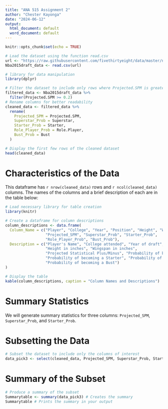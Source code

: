 ```yaml
---
title: "ANA 515 Assignment 2"
author: "Chester Kayonga"
date: "2024-06-12"
output:
  html_document: default
  word_document: default
---
```


```r
knitr::opts_chunk$set(echo = TRUE)
```

```r
# Load the dataset using the function read.csv
url <- "https://raw.githubusercontent.com/fivethirtyeight/data/master/nba-draft-2015/historical_projections.csv"
Nba2015draft_data <- read.csv(url)
```

```r
# library for data manipulation
library(dplyr)
```

```r
# Filter the dataset to include only rows where Projected.SPM is greater than or equal to 0.2
filtered_data <- Nba2015draft_data %>%
  filter(Projected.SPM >= 0.2)
# Rename columns for better readability
cleaned_data <- filtered_data %>%
  rename(
    Projected_SPM = Projected.SPM,
    Superstar_Prob = Superstar,
    Starter_Prob = Starter,
    Role_Player_Prob = Role.Player,
    Bust_Prob = Bust
  )

# Display the first few rows of the cleaned dataset
head(cleaned_data)
```
# Characteristics of the Data

This dataframe has `r nrow(cleaned_data)` rows and `r ncol(cleaned_data)` columns. The names of the columns and a brief description of each are in the table below:

```r
# Load necessary library for table creation
library(knitr) 

# Create a dataframe for column descriptions
column_descriptions <- data.frame(
  Column_Name = c("Player", "College", "Year", "Position", "Height", "Wingspan", 
                  "Projected_SPM", "Superstar_Prob", "Starter_Prob", 
                  "Role_Player_Prob", "Bust_Prob"),
  Description = c("Player's Name", "College attended", "Year of draft", "Position played", 
                  "Height in inches", "Wingspan in inches", 
                  "Projected Statistical Plus/Minus", "Probability of becoming a Superstar", 
                  "Probability of becoming a Starter", "Probability of becoming a Role Player", 
                  "Probability of becoming a Bust")
)

# Display the table
kable(column_descriptions, caption = "Column Names and Descriptions")
```

# Summary Statistics

We will generate summary statistics for three columns: `Projected_SPM`, `Superstar_Prob`, and `Starter_Prob`.

# Subsetting the Data
```r
# Subset the dataset to include only the columns of interest
data_pick3 <- select(cleaned_data, Projected_SPM, Superstar_Prob, Starter_Prob)
```

# Summary of the Subset

```r
# Produce a summary of the subset
Summarytable <- summary(data_pick3) # Creates the summary
Summarytable # Prints the summary in your output
```
